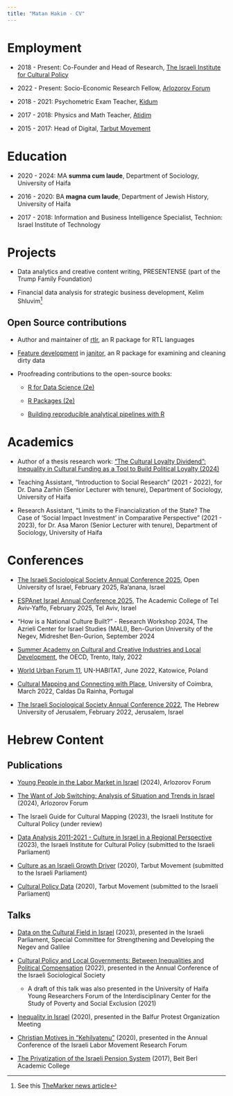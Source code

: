```yaml
---
title: "Matan Hakim - CV"
---
```


# Employment

-   2018 - Present: Co-Founder and Head of Research, [The Israeli Institute for Cultural Policy](https://www.iicp.org.il)

-   2022 - Present: Socio-Economic Research Fellow, [Arlozorov Forum](https://www.arlozforum.org/)

-   2018 - 2021: Psychometric Exam Teacher, [Kidum](https://www.kidum.com/)

-   2017 - 2018: Physics and Math Teacher, [Atidim](https://atidim.org/)

-   2015 - 2017: Head of Digital, [Tarbut Movement](https://www.tarbutmovement.org)

# Education

-   2020 - 2024: MA **summa cum laude**, Department of Sociology, University of Haifa

-   2016 - 2020: BA **magna cum laude**, Department of Jewish History, University of Haifa

-   2017 - 2018: Information and Business Intelligence Specialist, Technion: Israel Institute of Technology

# Projects

-   Data analytics and creative content writing, PRESENTENSE (part of the Trump Family Foundation)

-   Financial data analysis for strategic business development, Kelim Shluvim[^1]

[^1]: See this [TheMarker news article](https://www.themarker.com/labels/2021-05-09/ty-article-labels/0000017f-f88d-d47e-a37f-f9bdba270000)

## Open Source contributions

-   Author and maintainer of [rtlr](https://matanhakim.github.io/rtlr/), an R package for RTL languages

-   [Feature development](https://github.com/sfirke/janitor/pull/542) in [janitor](https://sfirke.github.io/janitor/), an R package for examining and cleaning dirty data

-   Proofreading contributions to the open-source books:

    -   [R for Data Science (2e)](https://r4ds.hadley.nz/)

    -   [R Packages (2e)](https://r-pkgs.org/)

    -   [Building reproducible analytical pipelines with R](https://raps-with-r.dev/)

# Academics

- Author of a thesis research work: ["The Cultural Loyalty Dividend":
Inequality in Cultural Funding as a Tool to Build Political Loyalty (2024)](https://drive.google.com/file/d/1F5eeEmfzjYN3UFKG5mfDZ1BFCqZuD9Md/view?usp=sharing)


-   Teaching Assistant, "Introduction to Social Research" (2021 - 2022), for Dr. Dana Zarhin (Senior Lecturer with tenure), Department of Sociology, University of Haifa

-   Research Assistant, "Limits to the Financialization of the State? The Case of 'Social Impact Investment' in Comparative Perspective" (2021 - 2023), for Dr. Asa Maron (Senior Lecturer with tenure), Department of Sociology, University of Haifa

# Conferences

-   [The Israeli Sociological Society Annual Conference 2025](https://www.telhai.ac.il/node/6014), Open University of Israel, February 2025, Ra'anana, Israel

-   [ESPAnet Israel Annual Conference 2025](https://www.espanetisrael.com/%D7%94%D7%9B%D7%A0%D7%A1-%D7%94-14), The Academic College of Tel Aviv-Yaffo, February 2025, Tel Aviv, Israel

- "How is a National Culture Built?" - Research Workshop 2024, The Azrieli Center for Israel Studies (MALI), Ben-Gurion University of the Negev, Midreshet Ben-Gurion, September 2024

-   [Summer Academy on Cultural and Creative Industries and Local Development](https://www.oecd.org/cfe/leed/summer-academy.htm), the OECD, Trento, Italy, 2022

-   [World Urban Forum 11](https://wuf.unhabitat.org/wuf11https://wuf.unhabitat.org/wuf11), UN-HABITAT, June 2022, Katowice, Poland

-   [Cultural Mapping and Connecting with Place](https://ces.uc.pt/summerwinterschools/?lang=1&id=28189), University of Coimbra, March 2022, Caldas Da Rainha, Portugal

-   [The Israeli Sociological Society Annual Conference 2022](https://conf53.israel-sociology.org.il), The Hebrew University of Jerusalem, February 2022, Jerusalem, Israel

# Hebrew Content

## Publications

-   [Young People in the Labor Market in Israel](https://www.arlozforum.org/post/10029) (2024), Arlozorov Forum

-   [The Want of Job Switching: Analysis of Situation and Trends in Israel](https://www.arlozforum.org/post/100022) (2024), Arlozorov Forum

-   The Israeli Guide for Cultural Mapping (2023), the Israeli Institute for Cultural Policy (under review)

-   [Data Analysis 2011-2021 - Culture in Israel in a Regional Perspective](https://fs.knesset.gov.il/25/Committees/25_cs_bg_2622556.pdf) (2023), the Israeli Institute for Cultural Policy (submitted to the Israeli Parliament)

-   [Culture as an Israeli Growth Driver](https://fs.knesset.gov.il//23/Committees/23_cs_bg_592572.pdf) (2020), Tarbut Movement (submitted to the Israeli Parliament)

-   [Cultural Policy Data](https://fs.knesset.gov.il//23/Committees/23_cs_bg_592570.pdf) (2020), Tarbut Movement (submitted to the Israeli Parliament)

## Talks

-   [Data on the Cultural Field in Israel](https://youtu.be/8amSZNUj7nk) (2023), presented in the Israeli Parliament, Special Committee for Strengthening and Developing the Negev and Galilee

-   [Cultural Policy and Local Governments: Between Inequalities and Political Compensation](https://youtu.be/rf0z5dJxsMY?t=94) (2022), presented in the Annual Conference of the Israeli Sociological Society

    -   A draft of this talk was also presented in the University of Haifa Young Researchers Forum of the Interdisciplinary Center for the Study of Poverty and Social Exclusion (2021)

-   [Inequality in Israel](https://youtu.be/2HiNh99_DOg) (2020), presented in the Balfur Protest Organization Meeting

-   [Christian Motives in "Kehilyatenu"](https://youtu.be/wwYfH9zKSFc?t=146) (2020), presented in the Annual Conference of the Israeli Labor Movement Research Forum

-   [The Privatization of the Israeli Pension System](https://youtu.be/niYR5loSlnQ) (2017), Beit Berl Academic College

